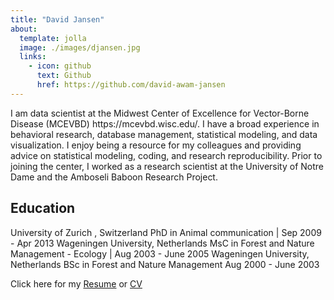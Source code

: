 ```yaml
---
title: "David Jansen"
about:
  template: jolla
  image: ./images/djansen.jpg
  links:
    - icon: github
      text: Github
      href: https://github.com/david-awam-jansen
---
```


I am data scientist at the Midwest Center of Excellence for Vector-Borne Disease (MCEVBD) https://mcevbd.wisc.edu/. I have a broad experience in behavioral research, database management, statistical modeling, and data visualization. I enjoy being a resource for my colleagues and providing advice on statistical modeling, coding, and research reproducibility. Prior to joining the center, I worked as a research scientist at the University of Notre Dame and the Amboseli Baboon Research Project.

## Education

University of Zurich , Switzerland PhD in Animal communication \| Sep 2009 - Apr 2013
Wageningen University, Netherlands MsC in Forest and Nature Management - Ecology \| Aug 2003 - June 2005
Wageningen University, Netherlands BSc in Forest and Nature Management Aug 2000 - June 2003

Click here for my <a href="../files/David_Jansen_Resume.pdf">Resume</a> or <a href="../files/David_Jansen_CV.pdf">CV</a>